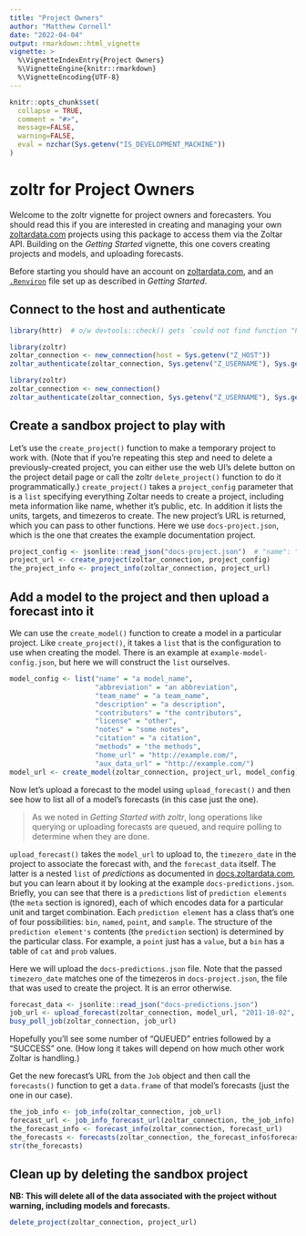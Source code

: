 ```yaml
---
title: "Project Owners"
author: "Matthew Cornell"
date: "2022-04-04"
output: rmarkdown::html_vignette
vignette: >
  %\VignetteIndexEntry{Project Owners}
  %\VignetteEngine{knitr::rmarkdown}
  %\VignetteEncoding{UTF-8}
---
```


```r
knitr::opts_chunk$set(
  collapse = TRUE,
  comment = "#>",
  message=FALSE, 
  warning=FALSE,
  eval = nzchar(Sys.getenv("IS_DEVELOPMENT_MACHINE"))
)
```


# zoltr for Project Owners

Welcome to the zoltr vignette for project owners and forecasters. You should read this if you are interested in creating and managing your own [zoltardata.com](https://www.zoltardata.com/) projects using this package to access them via the Zoltar API. Building on the _Getting Started_ vignette, this one covers creating projects and models, and uploading forecasts.

Before starting you should have an account on [zoltardata.com](https://www.zoltardata.com/), and an [`.Renviron`](https://stat.ethz.ch/R-manual/R-devel/library/base/html/Startup.html) file set up as described in _Getting Started_.


## Connect to the host and authenticate

<!-- run but don't show. NB: will run only if above eval=TRUE -->
```r
library(httr)  # o/w devtools::check() gets `could not find function "POST"` error
```

<!-- run but don't show. NB: will run only if above eval=TRUE -->
```r
library(zoltr)
zoltar_connection <- new_connection(host = Sys.getenv("Z_HOST"))
zoltar_authenticate(zoltar_connection, Sys.getenv("Z_USERNAME"), Sys.getenv("Z_PASSWORD"))
```

<!-- show but don't run-->
```r
library(zoltr)
zoltar_connection <- new_connection()
zoltar_authenticate(zoltar_connection, Sys.getenv("Z_USERNAME"), Sys.getenv("Z_PASSWORD"))
```


## Create a sandbox project to play with

Let's use the `create_project()` function to make a temporary project to work with. (Note that if you're repeating this step and need to delete a previously-created project, you can either use the web UI's delete button on the project detail page or call the zoltr `delete_project()` function to do it programmatically.) `create_project()` takes a `project_config` parameter that is a `list` specifying everything Zoltar needs to create a project, including meta information like name, whether it's public, etc. In addition it lists the units, targets, and timezeros to create. The new project's URL is returned, which you can pass to other functions. Here we use `docs-project.json`, which is the one that creates the example documentation project.

```r
project_config <- jsonlite::read_json("docs-project.json")  # "name": "My project"
project_url <- create_project(zoltar_connection, project_config)
the_project_info <- project_info(zoltar_connection, project_url)
```


## Add a model to the project and then upload a forecast into it

We can use the `create_model()` function to create a model in a particular project. Like `create_project()`, it takes a `list` that is the configuration to use when creating the model. There is an example at `example-model-config.json`, but here we will construct the `list` ourselves.

```r
model_config <- list("name" = "a model_name",
                     "abbreviation" = "an abbreviation",
                     "team_name" = "a team_name",
                     "description" = "a description",
                     "contributors" = "the contributors",
                     "license" = "other",
                     "notes" = "some notes",
                     "citation" = "a citation",
                     "methods" = "the methods",
                     "home_url" = "http://example.com/",
                     "aux_data_url" = "http://example.com/")
model_url <- create_model(zoltar_connection, project_url, model_config)
```

Now let's upload a forecast to the model using `upload_forecast()` and then see how to list all of a model's forecasts (in this case just the one).

> As we noted in _Getting Started with zoltr_, long operations like querying or uploading forecasts are queued, and require polling to determine when they are done.

`upload_forecast()` takes the `model_url` to upload to, the `timezero_date` in the project to associate the forecast with, and the `forecast_data` itself. The latter is a nested `list` of _predictions_ as documented in [docs.zoltardata.com](https://docs.zoltardata.com/), but you can learn about it by looking at the example `docs-predictions.json`. Briefly, you can see that there is a `predictions` list of `prediction elements` (the `meta` section is ignored), each of which encodes data for a particular unit and target combination. Each `prediction element` has a class that's one of four possibilities: `bin`, `named`, `point`, and `sample`. The structure of the `prediction element's` contents (the `prediction` section) is determined by the particular class. For example, a `point` just has a `value`, but a `bin` has a table of `cat` and `prob` values.

Here we will upload the `docs-predictions.json` file. Note that the passed `timezero_date` matches one of the timezeros in `docs-project.json`, the file that was used to create the project. It is an error otherwise.

```r
forecast_data <- jsonlite::read_json("docs-predictions.json")
job_url <- upload_forecast(zoltar_connection, model_url, "2011-10-02", forecast_data, TRUE)
busy_poll_job(zoltar_connection, job_url)
```

Hopefully you'll see some number of "QUEUED" entries followed by a "SUCCESS" one. (How long it takes will depend on how much other work Zoltar is handling.)

Get the new forecast's URL from the `Job` object and then call the `forecasts()` function to get a `data.frame` of that model's forecasts (just the one in our case).

```r
the_job_info <- job_info(zoltar_connection, job_url)
forecast_url <- job_info_forecast_url(zoltar_connection, the_job_info)
the_forecast_info <- forecast_info(zoltar_connection, forecast_url)
the_forecasts <- forecasts(zoltar_connection, the_forecast_info$forecast_model_url)
str(the_forecasts)
```


## Clean up by deleting the sandbox project

**NB: This will delete all of the data associated with the project without warning, including models and forecasts.** 

```r
delete_project(zoltar_connection, project_url)
```
